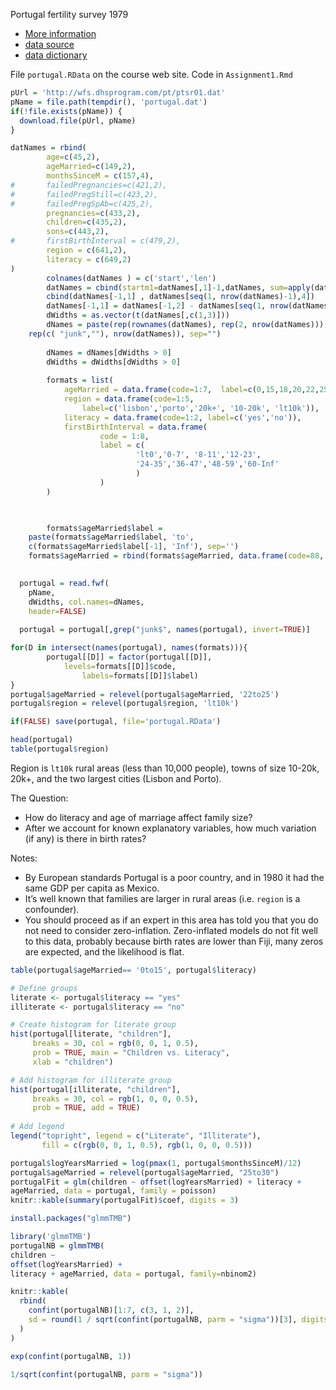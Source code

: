 Portugal fertility survey 1979

- [More information](https://wfs.dhsprogram.com/index.cfm?ccode=pt)
- [data source](https://wfs.dhsprogram.com/)
- [data dictionary](https://wfs.dhsprogram.com/pt/ptsr01.dct)

File `portugal.RData` on the course web site.  Code in `Assignment1.Rmd`


```r
pUrl = 'http://wfs.dhsprogram.com/pt/ptsr01.dat'
pName = file.path(tempdir(), 'portugal.dat')
if(!file.exists(pName)) {
  download.file(pUrl, pName)
}

datNames = rbind(
		age=c(45,2),
		ageMarried=c(149,2), 
		monthsSinceM = c(157,4),
#		failedPregnancies=c(421,2),
#		failedPregStill=c(423,2),
#		failedPregSpAb=c(425,2),
		pregnancies=c(433,2),
		children=c(435,2),
		sons=c(443,2),
#		firstBirthInterval = c(479,2),
		region = c(641,2),
		literacy = c(649,2)
)
		colnames(datNames ) = c('start','len')
		datNames = cbind(startm1=datNames[,1]-1,datNames, sum=apply(datNames, 1,sum))
		cbind(datNames[-1,1] , datNames[seq(1, nrow(datNames)-1),4])
		datNames[-1,1] = datNames[-1,2] - datNames[seq(1, nrow(datNames)-1),4]
		dWidths = as.vector(t(datNames[,c(1,3)]))
		dNames = paste(rep(rownames(datNames), rep(2, nrow(datNames))),
  	rep(c( "junk",""), nrow(datNames)), sep="") 
		
		dNames = dNames[dWidths > 0]
		dWidths = dWidths[dWidths > 0]
		
		formats = list(
			ageMarried = data.frame(code=1:7,  label=c(0,15,18,20,22,25,30)),
			region = data.frame(code=1:5, 
				label=c('lisbon','porto','20k+', '10-20k', 'lt10k')),
			literacy = data.frame(code=1:2, label=c('yes','no')),
			firstBirthInterval = data.frame(
					code = 1:8,
					label = c(
							'lt0','0-7', '8-11','12-23',
							'24-35','36-47','48-59','60-Inf'
							)
					)
		)

	

		formats$ageMarried$label = 
  	paste(formats$ageMarried$label, 'to',
  	c(formats$ageMarried$label[-1], 'Inf'), sep='')
  	formats$ageMarried = rbind(formats$ageMarried, data.frame(code=88, label='never'))

   
  portugal = read.fwf(
    pName,
    dWidths, col.names=dNames,
    header=FALSE)
  
  portugal = portugal[,grep("junk$", names(portugal), invert=TRUE)]

for(D in intersect(names(portugal), names(formats))){
  		portugal[[D]] = factor(portugal[[D]],
  			levels=formats[[D]]$code, 
				labels=formats[[D]]$label)
}
portugal$ageMarried = relevel(portugal$ageMarried, '22to25')
portugal$region = relevel(portugal$region, 'lt10k')

if(FALSE) save(portugal, file='portugal.RData')
```

```r
head(portugal)
table(portugal$region)
```

Region is `lt10k` rural areas (less than 10,000 people), towns of size 10-20k, 20k+, and the two largest cities (Lisbon and Porto).


The Question: 

- How do literacy and age of marriage affect family size?
- After we account for known explanatory variables, how much variation (if any) is there in birth rates?

Notes: 

- By European standards Portugal is a poor country, and in 1980 it had the same GDP per capita as Mexico.
- It's well known that families are larger in rural areas (i.e. `region` is a confounder).
- You should proceed as if an expert in this area has told you that you do not need to consider zero-inflation.  Zero-inflated models do not fit well to this data, probably because birth rates are lower than Fiji, many zeros are expected, and the likelihood is flat.

```r
table(portugal$ageMarried== '0to15', portugal$literacy)
```


```r
# Define groups
literate <- portugal$literacy == "yes"
illiterate <- portugal$literacy == "no"

# Create histogram for literate group
hist(portugal[literate, "children"], 
     breaks = 30, col = rgb(0, 0, 1, 0.5), 
     prob = TRUE, main = "Children vs. Literacy", 
     xlab = "children")

# Add histogram for illiterate group
hist(portugal[illiterate, "children"], 
     breaks = 30, col = rgb(1, 0, 0, 0.5), 
     prob = TRUE, add = TRUE)
     
# Add legend
legend("topright", legend = c("Literate", "Illiterate"), 
       fill = c(rgb(0, 0, 1, 0.5), rgb(1, 0, 0, 0.5)))

```
```r
portugal$logYearsMarried = log(pmax(1, portugal$monthsSinceM)/12)
portugal$ageMarried = relevel(portugal$ageMarried, "25to30")
portugalFit = glm(children ~ offset(logYearsMarried) + literacy +
ageMarried, data = portugal, family = poisson)
knitr::kable(summary(portugalFit)$coef, digits = 3)
```


```r
install.packages("glmmTMB")
```
```r
library('glmmTMB')
portugalNB = glmmTMB(
children ~
offset(logYearsMarried) +
literacy + ageMarried, data = portugal, family=nbinom2)

knitr::kable(
  rbind(
    confint(portugalNB)[1:7, c(3, 1, 2)],
    sd = round(1 / sqrt(confint(portugalNB, parm = "sigma"))[3], digits = 3)
  )
)
```

```r
exp(confint(portugalNB, 1))
```

```r
1/sqrt(confint(portugalNB, parm = "sigma"))
```

